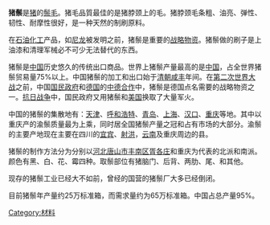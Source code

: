 '''猪鬃'''是[[猪|猪]]的[[鬃毛|鬃毛]]。猪毛品質最佳的是猪脖颈上的毛。猪脖颈毛条粗、油亮、弹性、韧性、耐摩性很好，是一种天然的制刷原料。

在[[石油|石油]][[化工|化工]]产品，如[[尼龙|尼龙]]被发明之前，猪鬃是重要的[[战略物资|战略物资]]。猪鬃做的刷子是上油漆和清理军械必不可少无法替代的东西。

猪鬃是[[中国|中国]]历史悠久的传统出口商品。世界上猪鬃产量最高的是[[中国|中国]]，占全世界猪鬃贸易量75%以上。中国猪鬃的加工和出口始于[[清朝|清朝]][[咸丰|咸丰]]年间。在[[第二次世界大战|第二次世界大战]]之前，中国[[国民政府|国民政府]]和[[德国|德国]]的[[中德合作|中德合作]]中，猪鬃是德国点名需要的战略物资之一。[[抗日战争|抗日战争]]中，国民政府又用猪鬃和[[美国|美国]]换取了大量军火。

中国的猪鬃的集散地有：[[天津|天津]]、[[呼和浩特|呼和浩特]]、[[青岛|青岛]]、[[上海|上海]]、[[汉口|汉口]]、[[重庆|重庆]]等地。其中以重庆产的渝鬃质量最为上乘，同时居全国猪鬃产量之冠和占有市场的大部分。渝鬃的主要产地现在主要在四川的[[宜宾|宜宾]]、[[射洪|射洪]]，[[云南|云南]]及重庆周边的县。

猪鬃的制作方法分为分别以[[河北|河北]][[唐山市|唐山市]][[丰南区|丰南区]][[胥各庄|胥各庄]]和重庆为代表的北派和南派。颜色有黑、白、花、霉四种。取鬃部位有猪脑门、后背、两肋、尾、和其他。

现存的猪鬃工业已经大不如前，曾经的国营的猪鬃厂大多已经倒闭。

目前猪鬃年产量约25万标准箱，而需求量约为65万标准箱。中国占总产量95%。

[[Category:材料|Category:材料]]